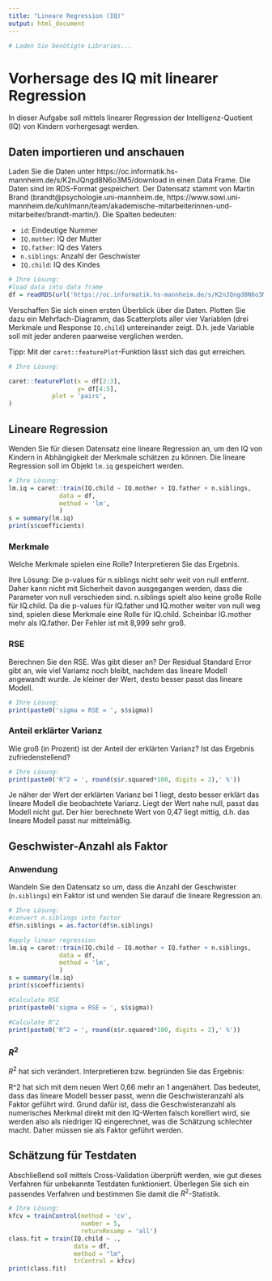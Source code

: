 ```yaml
---
title: "Lineare Regression (IQ)"
output: html_document
---
```


```r
# Laden Sie benötigte Libraries...

```

# Vorhersage des IQ mit linearer Regression

In dieser Aufgabe soll mittels linearer Regression der Intelligenz-Quotient (IQ) von Kindern vorhergesagt werden.

## Daten importieren und anschauen

Laden Sie die Daten unter https://oc.informatik.hs-mannheim.de/s/K2nJQngd8N6o3M5/download in einen Data Frame. Die Daten sind im RDS-Format gespeichert. Der Datensatz stammt von Martin Brand (brandt@psychologie.uni-mannheim.de, https://www.sowi.uni-mannheim.de/kuhlmann/team/akademische-mitarbeiterinnen-und-mitarbeiter/brandt-martin/). Die Spalten bedeuten:

 * `id`: Eindeutige Nummer
 * `IQ.mother`: IQ der Mutter
 * `IQ.father`: IQ des Vaters
 * `n.siblings`: Anzahl der Geschwister
 * `IQ.child`: IQ des Kindes

```r
# Ihre Lösung:
#load data into data frame
df = readRDS(url('https://oc.informatik.hs-mannheim.de/s/K2nJQngd8N6o3M5/download'))
```

Verschaffen Sie sich einen ersten Überblick über die Daten. Plotten Sie dazu ein Mehrfach-Diagramm, das Scatterplots aller vier Variablen (drei Merkmale und Response `IQ.child`) untereinander zeigt. D.h. jede Variable soll mit jeder anderen paarweise verglichen werden.

Tipp: Mit der `caret::featurePlot`-Funktion lässt sich das gut erreichen.

```r
# Ihre Lösung:

caret::featurePlot(x = df[2:3],
                   y= df[4:5],
            plot = 'pairs',
)
```

## Lineare Regression

Wenden Sie für diesen Datensatz eine lineare Regression an, um den IQ von Kindern in Abhängigkeit der Merkmale schätzen zu können. Die lineare Regression soll im Objekt `lm.iq` gespeichert werden.

```r
# Ihre Lösung:
lm.iq = caret::train(IQ.child ~ IQ.mother + IQ.father + n.siblings, 
              data = df,
              method = 'lm',
              )
s = summary(lm.iq)
print(s$coefficients)

```

### Merkmale

Welche Merkmale spielen eine Rolle? Interpretieren Sie das Ergebnis.

Ihre Lösung:
Die p-values für n.siblings nicht sehr weit von null entfernt. Daher kann nicht mit Sicherheit davon ausgegangen werden, dass die Parameter von null verschieden sind. n.siblings spielt also keine große Rolle für IQ.child. Da die p-values für IQ.father und IQ.mother weiter von null weg sind, spielen diese Merkmale eine Rolle für IQ.child. Scheinbar IG.mother mehr als IQ.father.
Der Fehler ist mit 8,999 sehr groß.

### RSE

Berechnen Sie den RSE. Was gibt dieser an?
Der Residual Standard Error gibt an, wie viel Variamz noch bleibt, nachdem das lineare Modell angewandt wurde. Je kleiner der Wert, desto besser passt das lineare Modell.

```r
# Ihre Lösung:
print(paste0('sigma = RSE = ', s$sigma))
```

### Anteil erklärter Varianz

Wie groß (in Prozent) ist der Anteil der erklärten Varianz? Ist das Ergebnis zufriedenstellend?

```r
# Ihre Lösung:
print(paste0('R^2 = ', round(s$r.squared*100, digits = 2),' %'))
```
Je näher der Wert der erklärten Varianz bei 1 liegt, desto besser erklärt das lineare Modell die beobachtete Varianz. Liegt der Wert nahe null, passt das Modell nicht gut. Der hier berechnete Wert von 0,47 liegt mittig, d.h. das lineare Modell passt nur mittelmäßig.

## Geschwister-Anzahl als Faktor

### Anwendung

Wandeln Sie den Datensatz so um, dass die Anzahl der Geschwister (`n.siblings`) ein Faktor ist und wenden Sie darauf die lineare Regression an.

```r
# Ihre Lösung:
#convert n.siblings into factor
df$n.siblings = as.factor(df$n.siblings)

#apply linear regression
lm.iq = caret::train(IQ.child ~ IQ.mother + IQ.father + n.siblings, 
              data = df,
              method = 'lm',
              )
s = summary(lm.iq)
print(s$coefficients)

#Calculate RSE
print(paste0('sigma = RSE = ', s$sigma))

#Calculate R^2
print(paste0('R^2 = ', round(s$r.squared*100, digits = 2),' %'))
```

### $R^2$

$R^2$ hat sich verändert. Interpretieren bzw. begründen Sie das Ergebnis:

R^2 hat sich mit dem neuen Wert 0,66 mehr an 1 angenähert. Das bedeutet, dass das lineare Modell besser passt, wenn die Geschwisteranzahl als Faktor geführt wird. Grund dafür ist, dass die Geschwisteranzahl als numerisches Merkmal direkt mit den IQ-Werten falsch korelliert wird, sie werden also als niedriger IQ eingerechnet, was die Schätzung schlechter macht. Daher müssen sie als Faktor geführt werden.

## Schätzung für Testdaten

Abschließend soll mittels Cross-Validation überprüft werden, wie gut dieses Verfahren für unbekannte Testdaten funktioniert. Überlegen Sie sich ein passendes Verfahren und bestimmen Sie damit die $R^2$-Statistik.

```r
# Ihre Lösung:
kfcv = trainControl(method = 'cv',
                    number = 5,
                    returnResamp = 'all')
class.fit = train(IQ.child ~ .,
                  data = df,
                  method = "lm",
                  trControl = kfcv)
print(class.fit)
```



